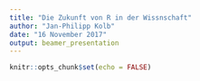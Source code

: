 ```yaml
---
title: "Die Zukunft von R in der Wissnschaft"
author: "Jan-Philipp Kolb"
date: "16 November 2017"
output: beamer_presentation
---
```


```r
knitr::opts_chunk$set(echo = FALSE)
```

## 